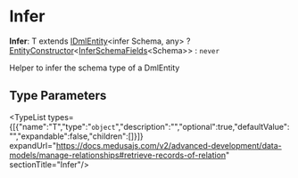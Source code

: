 
# Infer

 **Infer**: T extends [IDmlEntity](../../interfaces/types.DmlTypes.IDmlEntity/page.mdx)&#60;infer Schema, any&#62; ? [EntityConstructor](../../interfaces/types.DmlTypes.EntityConstructor/page.mdx)&#60;[InferSchemaFields](../types.DmlTypes.InferSchemaFields/page.mdx)&#60;Schema&#62;&#62; : `never`

Helper to infer the schema type of a DmlEntity

## Type Parameters

<TypeList types={[{"name":"T","type":"`object`","description":"","optional":true,"defaultValue":"","expandable":false,"children":[]}]} expandUrl="https://docs.medusajs.com/v2/advanced-development/data-models/manage-relationships#retrieve-records-of-relation" sectionTitle="Infer"/>
